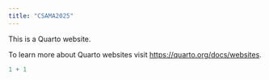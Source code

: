 ```yaml
---
title: "CSAMA2025"
---
```


This is a Quarto website.

To learn more about Quarto websites visit <https://quarto.org/docs/websites>.

```r
1 + 1
```
